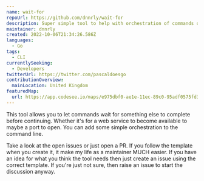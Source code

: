 ```yaml
---
name: wait-for
repoUrl: https://github.com/dnnrly/wait-for
description: Super simple tool to help with orchestration of commands on the CLI by waiting on networking resources.
maintainer: dnnrly
created: 2022-10-06T21:34:26.586Z
languages:
  - Go
tags:
  - CLI
currentlySeeking:
  - Developers
twitterUrl: https://twitter.com/pascaldoesgo
contributionOverview:
  mainLocation: United Kingdom
featuredMap:
  url: https://app.codesee.io/maps/e975dbf0-ae1e-11ec-89c0-95adf0575fd3
---
```


<Overview>

This tool allows you to let commands wait for something else to complete before continuing. Whether it's for a web service to become available to maybe a port to open. You can add some simple orchestration to the command line.

</Overview>

<Contributing>

Take a look at the open issues or just open a PR. If you follow the template when you create it, it make my life as a maintainer MUCH easier. If you have an idea for what you think the tool needs then just create an issue using the correct template. If you're just not sure, then raise an issue to start the discussion anyway.

</Contributing>
